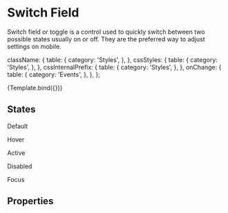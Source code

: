<!--- Switch.stories.mdx --->



<Meta
  title="Components/Inputs/Switch"
  component={Switch}
  decorators={[withDesign]}
/>

# Switch Field

Switch field or toggle is a control used to quickly switch between two possible states usually on or off. They are the preferred way to adjust settings on mobile.


  className: {
    table: {
      category: 'Styles',
    },
  },
  cssStyles: {
    table: {
      category: 'Styles',
    },
  },
  cssInternalPrefix: {
    table: {
      category: 'Styles',
    },
  },
  onChange: {
    table: {
      category: 'Events',
    },
  },
};

<Canvas>
  <Story
    name="Switch"
    args={{}}
    argTypes={argTypes}
    parameters={{
      design: {
        name: 'Figma Design',
        type: 'figma',
        url:
          'https://www.figma.com/file/TENnOP4K38G6r3vDL3emCP/AB---Style-Guide?node-id=488%3A17580',
      },
    }}
  >
    {Template.bind({})}
  </Story>
</Canvas>

## States

<Preview>
  <div>
    <Switch checked={false} />
    <p>Default</p>
    <Switch checked={false} className="hover" />
    <p>Hover</p>
    <Switch checked={true} />
    <p>Active</p>
    <Switch disabled={true} />
    <p>Disabled</p>
    <Switch checked={false} className="focus" />
    <p>Focus</p>
  </div>
</Preview>

## Properties

<ArgsTable of={Switch} />
